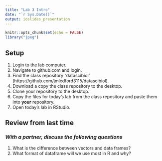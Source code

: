 ```yaml
---
title: "Lab 3 Intro"
date: "`r Sys.Date()`"
output: ioslides_presentation
---
```


```r
knitr::opts_chunk$set(echo = FALSE)
library("jpeg")
```

## Setup
1. Login to the lab computer.    
2. Navigate to github.com and login.  
3. Find the class repository "datascibiol" (https://github.com/jmledford3115/datascibiol).  
4. Download a copy the class repository to the desktop.  
5. Clone your repository to the desktop.  
6. Copy the files for today's lab from the class repository and paste them into **your** repository.  
7. Open today's lab in RStudio.  

## Review from last time
### *With a partner, discuss the following questions*
1. What is the difference between vectors and data frames?   
2. What format of dataframe will we use most in R and why?  